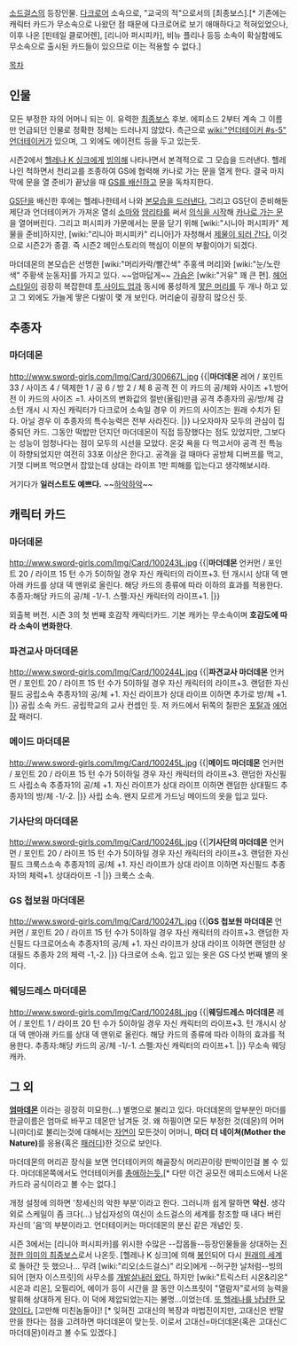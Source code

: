 [[소드걸스]]의 등장인물. [[다크로어]] 소속으로, "교국의 적"으로서의 [최종보스].[* 기존에는 캐릭터 카드가 무소속으로 나왔던 점 때문에 다크로어로 보기 애매하다고 적혀있었으나, 이후 나온 [핀테일 클로어렌], [리니아 퍼시피카], 비뉴 플리나 등등 소속이 확실함에도 무소속으로 출시된 카드들이 있으므로 이는 적용할 수 없다.]

[[목차]]
== 인물 ==
모든 부정한 자의 어머니 되는 이. 유력한 [[최종보스]] 후보. 에피소드 2부터 계속 그 이름만 언급되던 인물로 정확한 정체는 드러나지 않았다. 측근으로 [[wiki:"언더테이커 #s-5" 언더테이커]]가 있으며, 그 외에도 에이전트 등을 두고 있는듯.

시즌2에서 [[헬레나 K 싱크]]에게 [[빙의]]해 나타나면서 본격적으로 그 모습을 드러낸다. 헬레나인 척하면서 천리교를 조종하여 GS에 협력해 카나로 가는 문을 열게 한다. 결국 마지막에 문을 열 준비가 끝났을 때 [http://www.sword-girls.com/World/Card/View.aspx?CardNo=200570 GS를 배신하고] 문을 독차지한다.

[[GS단]]을 배신한 후에는 헬레나한테서 나와 [http://www.sword-girls.com/World/Card/View.aspx?CardNo=300667 본모습을 드러낸다.] 그리고 GS단이 준비해둔 제단과 언더테이커가 가져온 열쇠 [[소마]]와 [[암리타]]를 써서 [http://www.sword-girls.com/World/Card/View.aspx?CardNo=200584&NowPage=5&cardEpisode=-1&cardSide=-1&cardKind=-1&cardRarity=-1&cardLevel=-1&cardSize=-1&cardArtist=&cardName= 의식을 시작]해 [http://www.sword-girls.com/World/Card/View.aspx?CardNo=200585 카나로 가는 문]을 열어버린다. 그리고 퍼시피카 가문에서는 문을 닫기 위해 [wiki:"시니아 퍼시피카" 제물을 준비]하지만, [wiki:"리니아 퍼시피카" 리니아]가 자청해서 [http://www.sword-girls.com/World/Card/View.aspx?CardNo=200577&NowPage=5&cardEpisode=-1&cardSide=-1&cardKind=-1&cardRarity=-1&cardLevel=-1&cardSize=-1&cardArtist=&cardName= 제물이 되러 간다.] 이것으로 시즌2가 종결. 즉 시즌2 메인스토리의 핵심이 이분의 부활이야기 되겠다.

마더데몬의 본모습은 선명한 [wiki:"머리카락/빨간색" 주홍색 머리]와 [wiki:"눈/노란색" 주황색 눈동자]를 가지고 있다. ~~엄마답게~~ [[가슴]]은 [wiki:"거유" 꽤 큰 편]. [[헤어스타일]]이 굉장히 복잡한데 [[투 사이드 업]]과 동시에 풍성하게 [[땋은 머리]]를 두 개나 하고 있고 그 외에도 가늘게 땋은 다발이 몇 개 보인다. 머리숱이 굉장히 많으신 듯.

== 추종자 ==
=== 마더데몬 ===
http://www.sword-girls.com/Img/Card/300667L.jpg
{{|'''마더데몬'''
레어 / 포인트 33 / 사이즈 4 / 덱제한 1 / 공 6 / 방 2 / 체 8
공격 전 이 카드의 공/체와 사이즈 +1.방어 전 이 카드의 사이즈 =1. 사이즈의 변화값의 절반(올림)만큼 공격 추종자의 공/방/체 감소턴 개시 시 자신 캐릭터가 다크로어 소속일 경우 이 카드의 사이즈는 원래 수치가 된다. 아닐 경우 이 추종자의 특수능력은 전부 사라진다.
{{{#blue 이제 더 이상 신세를 질 필요는 없겠네요… 저는 그릇된 것을 고쳐야 해요}}}|}}
나오자마자 모두의 관심이 집중되던 카드. 그동안 떡밥만 던지던 마더데몬이 직접 등장했다는 점도 있었지만, 그보다는 성능이 엄청나다는 점이 모두의 시선을 모았다. 온갖 욕을 다 먹고서야 공격 전 특능이 하향되었지만 여전히 33포 이상은 한다고. 공격을 걸 때마다 공방체 디버프를 먹고, 기껏 디버프 먹으면서 잡았는데 상대는 라이프 1만 피해를 입는다고 생각해보시라.


거기다가 '''일러스트도 예쁘다.''' ~~[[하악하악]]~~

== 캐릭터 카드 ==
=== 마더데몬 ===
http://www.sword-girls.com/Img/Card/100243L.jpg
{{|'''마더데몬'''
언커먼 / 포인트 20 / 라이프 15
턴 수가 5이하일 경우 자신 캐릭터의 라이프+3. 턴 개시시 상대 덱 맨아래 카드를 상대 덱 맨위로 올린다. 해당 카드의 종류에 따라 이하의 효과를 적용한다. 추종자:해당 카드의 공/체 -1/-1. 스펠:자신 캐릭터의 라이프+1. 
{{{#blue 이 거리 역시 그릇됨으로 가득 차 있습니다. 그릇된 것들은 모두 바로잡아야만 합니다.}}}|}}

외출복 버전.
시즌 3의 첫 번째 호감작 캐릭터카드. 기본 캐카는 무소속이며 '''호감도에 따라 소속이 변화한다'''.

=== 파견교사 마더데몬 ===
http://www.sword-girls.com/Img/Card/100244L.jpg
{{|'''파견교사 마더데몬'''
언커먼 / 포인트 20 / 라이프 15
턴 수가 5이하일 경우 자신 캐릭터의 라이프+3. 랜덤한 자신필드 공립소속 추종자1의 공/체 +1. 자신 라이프가 상대 라이프 이하면 추가로 방/체 +1.
{{{#blue 이 세상의 진실에 대해서 궁금하시다면... 후후… 기꺼이 가르쳐 드리죠. 하지만 수업료는 매우 비싸답니다.}}}|}}
공립 소속 카드. 공립학교의 교사 컨셉인 듯.
저 카드에서 뒤쪽의 칠판은 [[포탈]]과 [[에어장]] 패러디.

=== 메이드 마더데몬 ===
http://www.sword-girls.com/Img/Card/100245L.jpg
{{|'''메이드 마더데몬'''
언커먼 / 포인트 20 / 라이프 15
턴 수가 5이하일 경우 자신 캐릭터의 라이프+3. 랜덤한 자신필드 사립소속 추종자1의 공/체 +1. 자신 라이프가 상대 라이프 이하면 랜덤한 상대필드 추종자1의 방/체 -1/-2.
{{{#blue 꽤 고풍스러운 주택이군요. 어째 주인은 보이지 않고 버려진 고양이만 남아 있군요.}}}|}}
사립 소속. 왠지 모르게 가드닝 메이드의 옷을 입고 있다.

=== 기사단의 마더데몬 ===
http://www.sword-girls.com/Img/Card/100246L.jpg
{{|'''기사단의 마더데몬'''
언커먼 / 포인트 20 / 라이프 15
턴 수가 5이하일 경우 자신 캐릭터의 라이프+3. 랜덤한 자신필드 크룩스소속 추종자1의 공/체 +1. 자신 라이프가 상대 라이프 이하면 자신필드 추종자1의 체력+1. 상대라이프 -1
{{{#blue 모순된 자들이군요. 자신들이 가장 그릇됐음을 인지하지 못한 채, 남들의 그릇됨을 바로잡으려 하다니. 이 얼마나 우스꽝스러운 분들인지… 후후.}}}|}}
크룩스 소속.

=== GS 첩보원 마더데몬 ===
http://www.sword-girls.com/Img/Card/100247L.jpg
{{|'''GS 첩보원 마더데몬'''
언커먼 / 포인트 20 / 라이프 15
턴 수가 5이하일 경우 자신 캐릭터의 라이프+3. 랜덤한 자신필드 다크로어소속 추종자1의 공/체 +1. 자신 라이프가 상대 라이프 이하면 랜덤한 상대필드 추종자 2의 체력 -1,-2.
{{{#blue 명예로운 전리품이란 거죠. 그렇지만 저에게는 너무 꽉 끼는 것 같네요.}}}|}}
다크로어 소속. 입고 있는 옷은 GS 다섯 번째 별의 옷이다.

=== 웨딩드레스 마더데몬 ===
http://www.sword-girls.com/Img/Card/100248L.jpg
{{|'''웨딩드레스 마더데몬'''
레어 / 포인트 1 / 라이프 20
턴 수가 5이하일 경우 자신 캐릭터의 라이프+3. 턴 개시시 상대 덱 맨아래 카드를 상대 덱 맨위로 올린다. 해당 카드의 종류에 따라 이하의 효과를 적용한다. 추종자:해당 카드의 공/체 -1/-1. 스펠:자신 캐릭터의 라이프+1.
{{{#blue 이 세상은 전부 거짓투성이 입니다. 어떠신가요? 저와 함께 진실된 세계로 떠나지 않으실래요?}}}|}}
무소속 웨딩캐카.

== 그 외 ==
'''[[엄마]][[데몬]]''' 이라는 굉장히 미묘한(...) 별명으로 불리고 있다. 마더데몬의 앞부분인 마더를 한글이름은 엄마로 바꾸고 데몬만 남겨둔 것. 왜 하필이면 모든 부정한 것(데몬)의 어머니(마더)로 불리는것에 대해서는 [[자연]]이 모든것이 어머니, '''마더 더 네이쳐(Mother the Nature)'''를 응용(혹은 [[패러디]])한 것으로 보인다.

마더데몬의 머리끈 장식을 보면 언더테이커의 해골장식 머리끈이랑 판박이인걸 볼 수 있다. 마더데몬쪽에서도 언더테이커를 [http://www.sword-girls.com/World/Card/View.aspx?CardNo=200689&NowPage=1&cardEpisode=-1&cardSide=-1&cardKind=-1&cardRarity=-1&cardLevel=-1&cardSize=-1&cardArtist=&cardName= 총애하는듯.][* 다만 이건 공모전 에피소드에서 나온 카드라 공식이라고 볼 수는 없다.]

개정 설정에 의하면 '창세신의 악한 부분'이라고 한다. 그러니까 쉽게 말하면 '''악신'''. 생각외로 스케일이 좀 크다(...) 남십자성의 여신이 소드걸스의 세계를 창조할 때 내다 버린 자신의 '음'의 부분이라고. 언더테이커는 마더데몬의 분신 같은 개념인 듯.

시즌 3에서는 [리니아 퍼시피카]를 위시한 수많은 --잡몹들--등장인물들을 상대하는 [http://sword-girls.com/World/Card/View.aspx?CardNo=120057&NowPage=1&cardEpisode=-1&cardSide=4&cardKind=-1&cardRarity=-1&cardPoint=-1&cardSize=-1&cardArtist=&cardName=%B8%B6%B4%F5 진정한 의미의 최종보스]로서 나온듯. [헬레나 K 싱크]에 의해 [http://sword-girls.com/World/Card/View.aspx?CardNo=200868&NowPage=3&cardEpisode=-1&cardSide=4&cardKind=-1&cardRarity=-1&cardPoint=-1&cardSize=-1&cardArtist=&cardName= 봉인]되어 다시 [http://sword-girls.com/World/Card/View.aspx?CardNo=200889&NowPage=2&cardEpisode=-1&cardSide=4&cardKind=-1&cardRarity=-1&cardPoint=-1&cardSize=-1&cardArtist=&cardName= 원래의 세계]로 돌아간 듯 했으나...
무려 [wiki:"리오(소드걸스)" 리오]에게 --허구한 날처럼--빙의되어 [현자 이스프릿]의 사무소를 [http://sword-girls.com/World/Card/View.aspx?CardNo=120064&NowPage=1&cardEpisode=-1&cardSide=-1&cardKind=-1&cardRarity=-1&cardPoint=-1&cardSize=-1&cardArtist=&cardName=%C6%AF%C0%CC%C1%A1 개발살내러 왔다.] 하지만 [wiki:"트릭스터 시온&리온" 시온과 리온], 오필리어, 에이가 등이 시간을 끌 동안 이스프릿이 "열람자"로서의 능력을 발휘해 상대하게 된다. 이 덕에 제압되었는지는 불명...이었는데.
[http://sword-girls.com/World/Card/View.aspx?CardNo=301160&NowPage=1&cardEpisode=-1&cardSide=4&cardKind=-1&cardRarity=-1&cardPoint=-1&cardSize=-1&cardArtist=&cardName= 또 헬레나를 냠냠한 모양이다.] [고만해 미친놈들아]! [* 잊혀진 고대신의 복장과 마법진이지만, 고대신은 반말만을 한다는 점을 고려하면 마더데몬이 맞는듯. 이로서 고대신=마더데몬(혹은 고대신⊂마더데몬)이라고 볼 수도 있겠다.]

